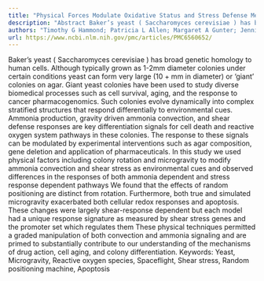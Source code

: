 ```yaml
---
title: "Physical Forces Modulate Oxidative Status and Stress Defense Meditated Metabolic Adaptation of Yeast Colonies: Spaceflight and Microgravity Simulations"
description: "Abstract Baker’s yeast ( Saccharomyces cerevisiae ) has broad genetic homology to human cells. Although typically grown as 1-2mm diameter colonies under certain conditions yeast can form very large (1..."
authors: "Timothy G Hammond; Patricia L Allen; Margaret A Gunter; Jennifer Chiang; Guri Giaever; Corey Nislow; Holly H Birdsall"
url: https://www.ncbi.nlm.nih.gov/pmc/articles/PMC6560652/
---
```


Baker’s yeast ( Saccharomyces cerevisiae ) has broad genetic homology to human cells. Although typically grown as 1-2mm diameter colonies under certain conditions yeast can form very large (10 + mm in diameter) or ‘giant’ colonies on agar. Giant yeast colonies have been used to study diverse biomedical processes such as cell survival, aging, and the response to cancer pharmacogenomics. Such colonies evolve dynamically into complex stratified structures that respond differentially to environmental cues. Ammonia production, gravity driven ammonia convection, and shear defense responses are key differentiation signals for cell death and reactive oxygen system pathways in these colonies. The response to these signals can be modulated by experimental interventions such as agar composition, gene deletion and application of pharmaceuticals. In this study we used physical factors including colony rotation and microgravity to modify ammonia convection and shear stress as environmental cues and observed differences in the responses of both ammonia dependent and stress response dependent pathways We found that the effects of random positioning are distinct from rotation. Furthermore, both true and simulated microgravity exacerbated both cellular redox responses and apoptosis. These changes were largely shear-response dependent but each model had a unique response signature as measured by shear stress genes and the promoter set which regulates them These physical techniques permitted a graded manipulation of both convection and ammonia signaling and are primed to substantially contribute to our understanding of the mechanisms of drug action, cell aging, and colony differentiation. Keywords: Yeast, Microgravity, Reactive oxygen species, Spaceflight, Shear stress, Random positioning machine, Apoptosis
